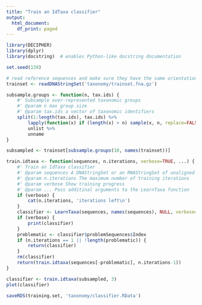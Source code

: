 ```yaml
---
title: "Train an IdTaxa classifier"
output:
  html_document:
    df_print: paged
---
```



```r
library(DECIPHER)
library(dplyr)
library(docstring)  # enables Python-like docstring documentation

set.seed(139)
```

```r
# read reference sequences and make sure they have the same orientation
trainset <- readDNAStringSet('taxonomy/trainset.fna.gz')
```

```r
subsample.groups <- function(n, tax.ids) {
    #' Subsample over-represented taxonomic groups
    #' @param n max group size
    #' @param tax.ids a vector of taxonomic identifiers
    split(1:length(tax.ids), tax.ids) %>%
        lapply(function(x) if (length(x) > n) sample(x, n, replace=FALSE) else x) %>%
        unlist %>% 
        unname
}

subsampled <- trainset[subsample.groups(10, names(trainset))]
```

```r
train.idtaxa <- function(sequences, n.iterations, verbose=TRUE, ...) {
    #' Train an IdTaxa classifier
    #' @param sequences A DNAStringSet or an RNAStringSet of unaligned sequences
    #' @param n.iterations The maximum number of training iterations
    #' @param verbose Show training progress
    #' @param ... Pass additinal arguments to the LearnTaxa function
    if (verbose) {
        cat(n.iterations, 'iterations left\n')
    }
    classifier <- LearnTaxa(sequences, names(sequences), NULL, verbose=verbose, ...)
    if (verbose) {
        print(classifier)
    }
    problematic <- classifier$problemSequences$Index
    if (n.iterations == 1 || !length(problematic)) {
        return(classifier)   
    }
    rm(classifier)
    return(train.idtaxa(sequences[-problematic], n.iterations-1))
}

classifier <- train.idtaxa(subsampled, 3)
plot(classifier)
```

```r
saveRDS(training.set, 'taxonomy/classifier.RData')
```

